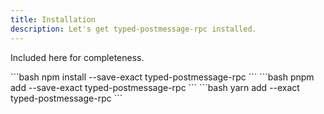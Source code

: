 ```yaml
---
title: Installation
description: Let's get typed-postmessage-rpc installed.
---
```



Included here for completeness.

<Tabs>
  <TabItem label="npm">
  ```bash
  npm install --save-exact typed-postmessage-rpc
  ```
  </TabItem>
  <TabItem label="pnpm">
  ```bash
  pnpm add --save-exact typed-postmessage-rpc
  ```
  </TabItem>
  <TabItem label="yarn">
  ```bash
  yarn add --exact typed-postmessage-rpc
  ```
  </TabItem>
</Tabs>
